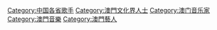 {{Catnav|頁面分類|人物|職業|各职业中国人|中国歌手}}
{{Catnav|頁面分類|人物|各職業人物|歌手|各國歌手}}

[[Category:中国各省歌手|Category:中国各省歌手]]
[[Category:澳門文化界人士|Category:澳門文化界人士]]
[[Category:澳门音乐家|Category:澳门音乐家]]
[[Category:澳門音樂|Category:澳門音樂]]
[[Category:澳門藝人|Category:澳門藝人]]